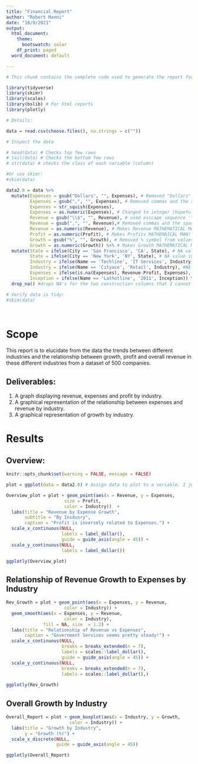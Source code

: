 ```yaml
---
title: "Financial Report"
author: "Robert Manni"
date: "10/9/2021"
output:
  html_document:
    theme:
      bootswatch: solar
    df_print: paged
  word_document: default

---
```


```r
# This chunk contains the complete code used to generate the report for this Rmarkdown report excluding graphical analysis. 

library(tidyverse)
library(skimr)
library(scales)
library(bslib) # For html reports
library(plotly)

# Details:

data = read.csv(choose.files(), na.strings = c(""))

# Inspect the data

# head(data) # Checks top few rows
# tail(data) # Checks the bottom few rows
# str(data) # checks the class of each variable (column)

#Or use skimr:
#skim(data)

data2.0 = data %>% 
  mutate(Expenses = gsub("Dollars", "", Expenses), # Removed "Dollars".
         Expenses = gsub(",", "", Expenses), # Removed commas and the space.
         Expenses = str_squish(Expenses),
         Expenses = as.numeric(Expenses), # Changed to integer (hopefully. Will need to check later.).
         Revenue = gsub("\\$", "", Revenue), # used esscape sequence '\\' to remove '$'. 
         Revenue = gsub(",", "", Revenue),# Removed commas and the space.
         Revenue = as.numeric(Revenue), # Makes Revenue MATHEMATICAL MAN!
         Profit = as.numeric(Profit), # Makes Profits MATHEMAICAL MAN!
         Growth = gsub("%", "", Growth), # Removed % symbol from values. 
         Growth = as.numeric(Growth)) %>% # Makes Growth MATHEMATICAL MAN!
  mutate(State = ifelse(City == 'San Francisco', 'CA', State), # NA value in State is CA
         State = ifelse(City == 'New York', 'NY', State), # NA value in State is NY
         Industry = ifelse(Name == 'Techline', 'IT Services', Industry), #NA value in Industry is IT Services
         Industry = ifelse(Name == 'Cityace', 'Retail', Industry), #NA value in Industry is Retail
         Expenses = ifelse(is.na(Expenses), Revenue-Profit, Expenses), # Calculated what Expenses are from existing columns. 
         Inception = ifelse(Name == 'Lathotline', '2011', Inception)) %>%  # Made the inception date 2011 for the NA value.
  drop_na() #drops NA's for the two construction columns that I cannot infer data for.

# Verify data is tidy:
#skim(data)




```

# Scope

This report is to elucidate from the data the trends between different industries and the relationship between growth, profit and overall revenue in these different industries from a dataset of 500 companies. 

## Deliverables:
1. A graph displaying revenue, expenses and profit by industry. 
2. A graphical representation of the relationship between expenses and revenue by industry. 
3. A graphical representation of growth by industry. 

# Results

## Overview:

```r
knitr::opts_chunk$set(warning = FALSE, message = FALSE) 

plot = ggplot(data = data2.0) # Assign data to plot to a veriable. I just like that. 

Overview_plot = plot + geom_point(aes(x = Revenue, y = Expenses,
                      size = Profit,
                      color = Industry))  +
  labs(title = "Revenue by Expense Growth",
       subtitle = "By Insdusry",
       caption = "Profit is inversely related to Expenses.") +
  scale_x_continuous(NULL,
                     labels = label_dollar(),
                     guide = guide_axis(angle = 45)) +
  scale_y_continuous(NULL,
                     labels = label_dollar())

ggplotly(Overview_plot)
```

## Relationship of Revenue Growth to Expenses by Industry

```r
Rev_Growth = plot + geom_point(aes(x = Expenses, y = Revenue,
                      color = Industry)) +
  geom_smooth(aes(x = Expenses, y = Revenue,
                      color = Industry),
              fill = NA, size  = 1.2) + 
  labs(title = "Relationship of Revenue vs Expenses",
       caption = "Government Services seems pretty steady!") +
  scale_x_continuous(NULL,
                     breaks = breaks_extended(n = 7),
                     labels = scales::label_dollar(),
                     guide = guide_axis(angle = 45)) +
  scale_y_continuous(NULL,
                     breaks = breaks_extended(n = 7),
                     labels = scales::label_dollar(),)
 
ggplotly(Rev_Growth) 
```

## Overall Growth by Industry

```r
Overall_Report = plot + geom_boxplot(aes(x = Industry, y = Growth, 
                        color = Industry)) +
  labs(title = "Growth by Industry",
       y = "Growth (%)") +
  scale_x_discrete(NULL,
                   guide = guide_axis(angle = 45))

ggplotly(Overall_Report)
```

